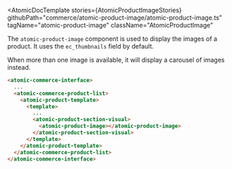 

<Meta of={AtomicProductImageStories} />

<AtomicDocTemplate
  stories={AtomicProductImageStories}
  githubPath="commerce/atomic-product-image/atomic-product-image.ts"
  tagName="atomic-product-image"
  className="AtomicProductImage"
>

The `atomic-product-image` component is used to display the images of a product.
It uses the `ec_thumbnails` field by default.

When more than one image is available, it will display a carousel of images instead.

```html
<atomic-commerce-interface>
  ...
  <atomic-commerce-product-list>
    <atomic-product-template>
      <template>
        ...
        <atomic-product-section-visual>
          <atomic-product-image></atomic-product-image>
        </atomic-product-section-visual>
      </template>
    </atomic-product-template>
  </atomic-commerce-product-list>
</atomic-commerce-interface>
```

</AtomicDocTemplate>
